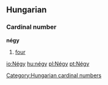 ==Hungarian==
===Cardinal number===
'''négy'''
#[[four]]

[[Category:Hungarian cardinal numbers]]

[[io:Négy]]
[[hu:négy]]
[[pl:Négy]]
[[pt:Négy]]